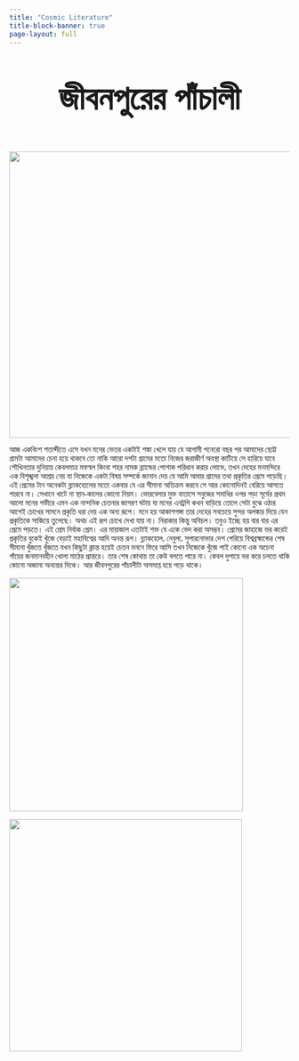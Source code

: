 ```yaml
---
title: "Cosmic Literature"
title-block-banner: true
page-layout: full
---
```


::: {style="text-align: center; font-family: Kalpurush; font-size: 60px"}
**জীবনপুরের পাঁচালী**
:::

![](black-hole-bg.jpg){fig-align="center" width="515"}

::: {style="font-family: Kalpurush"}
আজ একবিংশ শতাব্দীতে এসে যখন মনের ভেতর একটাই শঙ্কা খেলে যায় যে আগামী পনেরো বছর পর আমাদের ছোট্ট গ্ৰামটা আমাদের চেনা হয়ে থাকবে তো নাকি আরো দশটা গ্ৰামের মতো নিজের জরাজীর্ণ অবস্থা কাটিয়ে সে হারিয়ে যাবে শৌখিনতার দুনিয়ায় কেবলমাত্র মফস্বল কিংবা শহর নামক ব্র্যান্ডের পোশাক পরিধান করার লোভে, তখন দেহের মনমন্দিরে এক বিশৃঙ্খলা আশ্রয় নেয় যা নিজেকে একটা বিষয় সম্পর্কে জানান দেয় যে আমি আবার গ্ৰামের তথা প্রকৃতির প্রেমে পড়েছি। এই প্রেমের টান অনেকটা ব্ল্যাকহোলের মতো একবার যে এর সীমানা অতিক্রম করবে সে আর কোনোদিনই বেরিয়ে আসতে পারবে না। সেখানে খাটে না স্থান-কালের কোনো নিয়ম। ভোরবেলার মুক্ত বাতাসে সবুজের সমাধির ওপর পড়া সূর্যের প্রথম আলো মনের গভীরে এমন এক নান্দনিক চেতনার জাগরণ ঘটায় যা মনের এনট্রপি কখন বাড়িয়ে তোলে সেটা বুঝে ওঠার আগেই চোখের সামনে প্রকৃতি ধরা দেয় এক অন্য রূপে। মনে হয় আকাশগঙ্গা তার দেহের সবচেয়ে সুন্দর অলঙ্কার দিয়ে যেন প্রকৃতিকে সাজিয়ে তুলেছে। অথচ এই রূপ চোখে দেখা যায় না। নিরাকার কিন্তু অবিচল। তবুও ইচ্ছে হয় বার‌ বার এর প্রেমে পড়তে। এই প্রেম নির্বাক প্রেম। এর মায়াজাল এতটাই শক্ত যে একে ভেদ করা অসম্ভব। প্রেমের জাহাজে ভর করেই প্রকৃতির বুকেই খুঁজে বেড়াই মহাবিশ্বের আদি অনন্ত রূপ। ব্ল্যাকহোল, নেবুলা, সুপারনোভার দেশ পেরিয়ে বিশ্বব্রহ্মান্ডের শেষ সীমানা খুঁজতে খুঁজতে যখন কিছুটা ক্লান্ত হয়েই চেতন মননে ফিরে আসি তখন নিজেকে খুঁজে পাই কোনো এক অচেনা গাঁয়ের জনমানবহীন খোলা মাঠের প্রান্তরে। তার শেষ কোথায় তা কেউ বলতে পারে না। কেবল দুপায়ে ভর করে চলতে থাকি কোনো অজানা অনন্তের দিকে। আর জীবনপুরের পাঁচালীটা অসমাপ্ত হয়ে পড়ে থাকে।
:::

![](liter-1.jpg){fig-align="center" width="420"}

![](liter-2.jpg){fig-align="center" width="418"}
